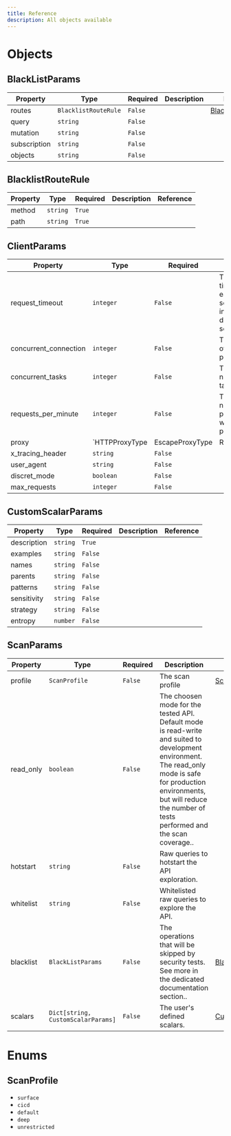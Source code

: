 ```yaml
---
title: Reference
description: All objects available
---
```



# Objects


## <a id="BlackListParams"></a>BlackListParams

| Property   | Type       | Required | Description | Reference |
|------------|------------|-----|-------------|-----------|
| routes | `BlacklistRouteRule` | `False` |  | [BlacklistRouteRule](#BlacklistRouteRule) |
| query | `string` | `False` |  |  |
| mutation | `string` | `False` |  |  |
| subscription | `string` | `False` |  |  |
| objects | `string` | `False` |  |  |


## <a id="BlacklistRouteRule"></a>BlacklistRouteRule

| Property   | Type       | Required | Description | Reference |
|------------|------------|-----|-------------|-----------|
| method | `string` | `True` |  |  |
| path | `string` | `True` |  |  |


## <a id="ClientParams"></a>ClientParams

| Property   | Type       | Required | Description | Reference |
|------------|------------|-----|-------------|-----------|
| request_timeout | `integer` | `False` | The maximum timeout duration for each request (in seconds). See more in the dedicated documentation section. |  |
| concurrent_connection | `integer` | `False` | The maximum size of the connections pool. |  |
| concurrent_tasks | `integer` | `False` | The maximum number of parallel tasks. |  |
| requests_per_minute | `integer` | `False` | The maximum number of request per minute. Which will be used on a per second window. |  |
| proxy | `HTTPProxyType | EscapeProxyType | RepeaterProxyType` | `False` | The Proxy to use for the requests. See more in the Scan Internal APIs documentation section. |  |
| x_tracing_header | `string` | `False` |  |  |
| user_agent | `string` | `False` |  |  |
| discret_mode | `boolean` | `False` |  |  |
| max_requests | `integer` | `False` |  |  |


## <a id="CustomScalarParams"></a>CustomScalarParams

| Property   | Type       | Required | Description | Reference |
|------------|------------|-----|-------------|-----------|
| description | `string` | `True` |  |  |
| examples | `string` | `False` |  |  |
| names | `string` | `False` |  |  |
| parents | `string` | `False` |  |  |
| patterns | `string` | `False` |  |  |
| sensitivity | `string` | `False` |  |  |
| strategy | `string` | `False` |  |  |
| entropy | `number` | `False` |  |  |


## <a id="ScanParams"></a>ScanParams

| Property   | Type       | Required | Description | Reference |
|------------|------------|-----|-------------|-----------|
| profile | `ScanProfile` | `False` | The scan profile | [ScanProfile](#ScanProfile) |
| read_only | `boolean` | `False` | The choosen mode for the tested API. Default mode is read-write and suited to development environment. The read_only mode is safe for production environments, but will reduce the number of tests performed and the scan coverage.. |  |
| hotstart | `string` | `False` | Raw queries to hotstart the API exploration. |  |
| whitelist | `string` | `False` | Whitelisted raw queries to explore the API. |  |
| blacklist | `BlackListParams` | `False` | The operations that will be skipped by security tests. See more in the dedicated documentation section.. | [BlackListParams](#BlackListParams) |
| scalars | `Dict[string, CustomScalarParams]` | `False` | The user&#39;s defined scalars. | [CustomScalarParams](#CustomScalarParams) |



# Enums

## <a id="ScanProfile"></a>ScanProfile

- `surface`
- `cicd`
- `default`
- `deep`
- `unrestricted`
